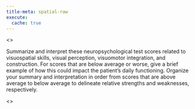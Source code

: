 ```yaml
---
title-meta: spatial-raw
execute:
  cache: true
---
```


<<PROMPT>>

Summarize and interpret these neuropsychological test scores related to visuospatial skills, visual perception, visuomotor integration, and construction. For scores that are below average or worse, give a brief example of how this could impact the patient's daily functioning. Organize your summary and interpretation in order from scores that are above average to below average to delineate relative strengths and weaknesses, respectively.

<<START>>
